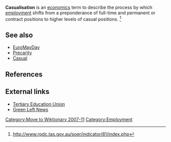 [[Category:Move to Wiktionary 2007-11]]
'''Casualisation''' is an [[economics]] term to describe the process by which [[employment]] shifts from a preponderance of full-time and permanent or contract positions to higher levels of casual positions. <ref>http://www.rpdc.tas.gov.au/soer/indicator/81/index.php</ref>

==See also==
* [[EuroMayDay]]
* [[Precarity]]
* [[casual|Casual]]

==References==
<references/>

==External links==
* [http://www.nteu.org.au/about/policymanualold/2921 Tertiary Education Union]
* [http://www.greenleft.org.au/back/2004/594/594p4c.htm Green Left News]

[[Category:Employment]]


{{econ-stub}}